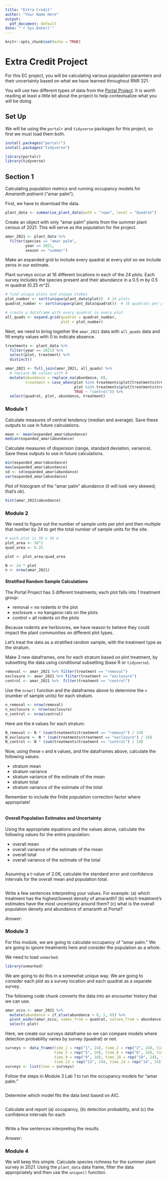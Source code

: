 ```yaml
---
title: "Extra Credit"
author: "Your Name Here"
output: 
  pdf_document: default
date: "`r Sys.Date()`"
---
```


```r
knitr::opts_chunk$set(echo = TRUE)
```

# Extra Credit Project

For this EC project, you will be calculating various population paramters and their uncertainty based on what we have learned throughout RNR 321. 

You will use two different types of data from the [Portal Project](https://portal.weecology.org/). It is worth reading at least a little bit about the project to help contextualize what you will be doing.

## Set Up

We will be using the `portalr` and `tidyverse` packages for this project, so first we must load them both.

```r
install.packages("portalr")
install.packages("tidyverse")

library(portalr)
library(tidyverse)
```

## Section 1

Calculating population metrics and running occupancy models for _Amaranth palmerii_ ("amar palm").

First, we have to download the data.

```r
plant_data <- summarise_plant_data(path = "repo", level = "Quadrat")
```

Create an object with only "amar palm" plants from the summer plant census of 2021. This will serve as the population for the project.

```r
amar_2021 <- plant_data %>% 
  filter(species == "amar palm", 
         year == 2021,
         season == "summer")
```

Make an expanded grid to include every quadrat at every plot so we include zeros in our estimate. 

Plant surveys occur at 16 different locations in each of the 24 plots. Each survey includes the species present and their abundance in a 0.5 m by 0.5 m quadrat (0.25 m^2).

```r
# find unique plots and unique stakes
plot_number <- sort(unique(plant_data$plot))  # 24 plots
quadrat_number <- sort(unique(plant_data$quadrat))  # 16 quadrats per plot

# create a dataframe with every quadrat in every plot
all_quads <- expand.grid(quadrat = quadrat_number,
                         plot = plot_number)


```

Next, we need to bring together the `amar_2021` data with `all_quads` data and fill empty values with 0 to indicate absence.

```r
treatments <- plant_data %>% 
  filter(year == 2021) %>% 
  select(plot, treatment) %>% 
  distinct()

amar_2021 <- full_join(amar_2021, all_quads) %>% 
  # replace NA values with 0
  mutate(abundance = replace_na(abundance, 0),
         treatment = case_when(plot %in% treatments$plot[treatments$treatment == "removal"] ~ "removal",
                               plot %in% treatments$plot[treatments$treatment == "exclosure"] ~ "exclosure",
                               TRUE ~ "control")) %>% 
  select(quadrat, plot, abundance, treatment)
```

### Module 1

Calculate measures of central tendency (median and average). Save these outputs to use in future calculations.

```r
mean <- mean(expanded_amar$abundance)
median(expanded_amar$abundance)  
```

Calculate measures of dispersion (range, standard deviation, variance). Save these outputs to use in future calculations.

```r
min(expanded_amar$abundance)
max(expanded_amar$abundance)
sd <- sd(expanded_amar$abundance)
var(expanded_amar$abundance)
```

Plot of histogram of the "amar palm" abundance (it will look very skewed; that's ok).
```r
hist(amar_2021$abundance)
```

### Module 2

We need to figure out the number of sample units per plot and then multiple that number by 24 to get the total number of sample units for the site.

```r
# each plot is 50 x 50 m
plot_area <- 50^2
quad_area <- 0.25

plot <- plot_area/quad_area

N <- 24 * plot
n <- nrow(amar_2021)
```

#### Stratified Random Sample Calculations

The Portal Project has 3 different treatments; each plot falls into 1 treatment group: 

-   removal = no rodents in the plot
-   exclosure = no kangaroo rats on the plots
-   control = all rodents on the plots

Because rodents are herbivores, we have reason to believe they could impact the plant communities on different plot types. 

Let's treat the data as a stratified random sample, with the treatment type as the stratum.

Make 3 new dataframes, one for each stratum based on plot treatment, by subsetting the data using conditional subsetting (base R or `tidyverse`).

```r
removal <- amar_2021 %>% filter(treatment == "removal")
exclosure <- amar_2021 %>% filter(treatment == "exclosure")
control <- amar_2021 %>%  filter(treatment == "control")
```

Use the `nrow()` function and the dataframes above to determine the `n` (number of sample units) for each stratum.
```r
n_removal <- nrow(removal)
n_exclosure <- nrow(exclosure)
n_control <- nrow(control)
```

Here are the `N` values for each stratum:
```r
N_removal <- N * (sum(treatments$treatment == "removal") / 24)
N_exclosure <- N * (sum(treatments$treatment == "exclosure") / 24)
N_control <- N * (sum(treatments$treatment == "control") / 24)
```

Now, using these `n` and `N` values, and the dataframes above, calculate the following values:

-   stratum mean
-   stratum variance
-   stratum variance of the estimate of the mean
-   stratum total
-   stratum variance of the estimate of the total

Remember to include the finite population correction factor where appropriate!

```r

```

#### Overall Population Estimates and Uncertainty

Using the appropriate equations and the values above, calculate the following values for the entire population:

-   overall mean
-   overall variance of the estimate of the mean
-   overall total
-   overall variance of the estimate of the total

```r

```

Assuming a t-value of 2.06, calculate the standard error and confidence intervals for the overall mean and population total.

```r

```

Write a few sentences interpreting your values. For example: (a) which treatment has the highest/lowest density of amaranth? (b) which treatment's estimates have the most uncertainty around them? (c) what is the overall population density and abundance of amaranth at Portal?

*Answer*:

### Module 3

For this module, we are going to calculate occupancy of "amar palm." We are going to ignore treatments here and consider the population as a whole.

We need to load `unmarked`.

```r
library(unmarked)
```

We are going to do this in a somewhat unique way. We are going to consider each plot as a survey location and each quadrat as a separate survey.

The following code chunk converts the data into an encounter history that we can use.

```r
amar_occu <- amar_2021 %>% 
  mutate(abundance = if_else(abundance > 0, 1, 0)) %>% 
  pivot_wider(amar_occu, names_from = quadrat, values_from = abundance) %>% 
  select(-plot)
```

Here, we create our surveys dataframe so we can compare models where detection probability varies by survey (quadrat) or not.

```r
surveys <- data_frame(time_1 = rep("1", 24), time_2 = rep("2", 24), time_3 = rep("3", 24), time_4 = rep("4", 24),
                      time_5 = rep("5", 24), time_6 = rep("6", 24), time_7 = rep("7", 24), time_8 = rep("8", 24), 
                      time_9 = rep("9", 24), time_10 = rep("10", 24), time_11 = rep("11", 24), time_12 = rep("12", 24), 
                      time_13 = rep("13", 24), time_14 = rep("14", 24), time_15 = rep("15", 24), time_16 = rep("16", 24))
surveys <- list(time = surveys)
```

Follow the steps in Module 3 Lab 1 to run the occupancy models for "amar palm."

```r

```

Determine which model fits the data best based on AIC.
```r

```

Calculate and report (a) occupancy, (b) detection probability, and (c) the confidence intervals for each

```r

```

Write a few sentences interpreting the results.

*Answer*:

### Module 4

We will keep this simple. Calculate species richness for the summer plant survey in 2021. 
Using the `plant_data` data frame, filter the data appropriately and then use the `unique()` function.

```r

```

